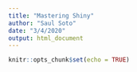 ```yaml
---
title: "Mastering Shiny"
author: "Saul Soto"
date: "3/4/2020"
output: html_document
---
```


```r
knitr::opts_chunk$set(echo = TRUE)
```

